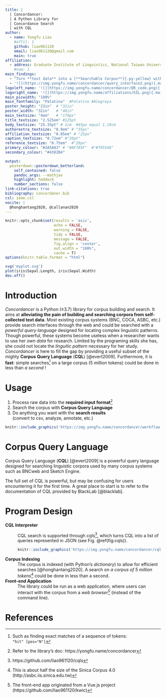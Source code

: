 ```yaml
---
title: |
  | Concordancer:  
  | A Python Library for   
  | Concordance Search   
  | with CQL
author:
  - name: Yongfu Liao
    #affil: 1
    github: liao961120
    email: liao961120@gmail.com
    main: true
affiliation:
  - address: Graduate Institute of Linguistics, National Taiwan University
    #num: 1
main_findings:
  - "Turn **text data** into a [**Searchable Corpus**]{.py-yellow} with <br/>**5 lines** of [**Python**]{.py-yellow}"
  - '![](https://img.yongfu.name/concordancer/query_interface2.png){.main_pic}'
logoleft_name: '![](https://img.yongfu.name/concordancer/QR_code.png){.main-img-left}'
logoright_name: '![](https://img.yongfu.name/affiliations/GIL.png){.main-img-right}'
main_picwidth: "100%"
main_fontfamily: "Palatino"  #Palatino #Alegreya
poster_height: "23in"  # "32in"
poster_width: "32in"   # "46in"
main_textsize: "4em"   # "170px"
title_textsize: "2.525em" #125pt
body_textsize: "25.35pt" # 1cm  #45px equal 1.19cm
authorextra_textsize: "0.9em" # "35px"
affiliation_textsize: "0.85em" # "25px"
caption_textsize: "0.72em" #"20pt"
reference_textsize: "0.75em"  #"20px"
primary_colour: "#2A5A83" # "#AF785F"  #"#795548"
secondary_colour: "#4382B4"

output: 
  posterdown::posterdown_betterland:
    self_contained: false
    pandoc_args: --mathjax
    highlight: haddock
    number_sections: false
link-citations: true
bibliography: concordaner.bib
csl: ieee.csl
nocite: | 
  @honghantang2020, @callanan2020
---
```


<link rel="stylesheet" href="custom.css">

```r
knitr::opts_chunk$set(results = 'asis',
                      echo = FALSE,
                      warning = FALSE,
                      tidy = FALSE,
                      message = FALSE,
                      fig.align = 'center',
                      out.width = "100%",
                      cache = T)
options(knitr.table.format = "html") 
```

```r
svg('myplot.svg')
plot(iris$Sepal.Length, iris$Sepal.Width)
dev.off()
```

# Introduction

*Concordancer* is a Python (≥3.7) library for corpus building and search. It aims at **alleviating the pain of building and searching corpora from self-collected text data**. Most existing corpus systems (BNC, COCA, ASBC, etc.) provide search interfaces through the web and could be searched with a *powerful query language* designed for locating complex linguistic patterns. Though powerful, these systems become useless when a researcher wants to use her *own data* for research. Limited by the programing skills she has, she could not locate the *linguitic pattern* necessary for her study. *Concordancer* is here to fill the gap by providing a useful subset of the mighty **Corpus Query Language** (**CQL**) [@evert2009]. Furthermore, it is **fast**: simple searches^[Such as finding exact matches of a sequence of tokens: <br>`"hit" [pos="N"]`] on a large corpus (5 million tokens) could be done in less than *a second* !


# Usage

1. Process raw data into the **required input format**^[Refer to the library's doc: https://yongfu.name/concordancer]
2. Search the corpus with **Corpus Query Language**
3. Do anything you want with the **search results**   
(convert to csv, analyze, annotate, etc.)


```r
knitr::include_graphics('https://img.yongfu.name/concordancer/workflow.png')
```


# Corpus Query Language

Corpus Query Language (**CQL**) [@evert2009] is a powerful query language designed for searching linguistic corpora used by many corpus systems such as BNCweb and Sketch Engine.

The full set of CQL is powerful, but may be confusing for users encountering it for the first time. A great place to start is to refer to the documentation of CQL provided by BlackLab [@blacklab].

# Program Design

**CQL Interpreter**
: CQL search is supported through cqls^[https://github.com/liao961120/cqls], which turns CQL into a list of queries represented in JSON (see Fig. \@ref(fig:cqls)).  
```r
knitr::include_graphics('https://img.yongfu.name/concordancer/cqls.png')
```

**Corpus Indexing**
: The corpus is indexed (with Python's *dictionary*) to allow for efficient searches [@honghantang2020]. A search on *a corpus of 5 million tokens*^[This is about half the size of the Sinica Corpus 4.0 (http://asbc.iis.sinica.edu.tw)] could be done in less than a second.

**Front-end Application**
: The library could be run as a web application, where users can interact with the corpus from a *web browser*^[The front-end app originated from a Vue.js project (https://github.com/liao961120/kwic)] (instead of the command line).



# References





